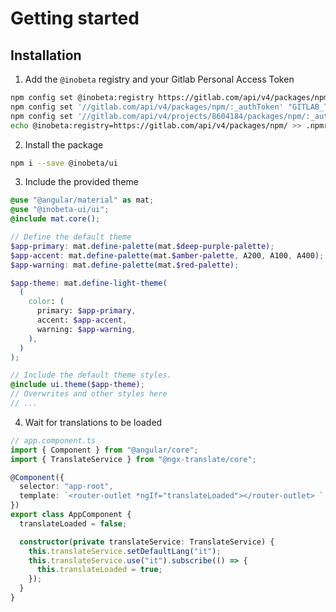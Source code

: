 
# Getting started

<Meta title="Getting started" />

## Installation

1. Add the `@inobeta` registry and your Gitlab Personal Access Token

```bash
npm config set @inobeta:registry https://gitlab.com/api/v4/packages/npm/
npm config set '//gitlab.com/api/v4/packages/npm/:_authToken' "GITLAB_TOKEN"
npm config set '//gitlab.com/api/v4/projects/8604184/packages/npm/:_authToken' "GITLAB_TOKEN"
echo @inobeta:registry=https://gitlab.com/api/v4/packages/npm/ >> .npmrc
```

2. Install the package

```bash
npm i --save @inobeta/ui
```

3. Include the provided theme

```scss
@use "@angular/material" as mat;
@use "@inobeta-ui/ui";
@include mat.core();

// Define the default theme
$app-primary: mat.define-palette(mat.$deep-purple-palette);
$app-accent: mat.define-palette(mat.$amber-palette, A200, A100, A400);
$app-warning: mat.define-palette(mat.$red-palette);

$app-theme: mat.define-light-theme(
  (
    color: (
      primary: $app-primary,
      accent: $app-accent,
      warning: $app-warning,
    ),
  )
);

// Include the default theme styles.
@include ui.theme($app-theme);
// Overwrites and other styles here
// ...
```

4. Wait for translations to be loaded

```typescript
// app.component.ts
import { Component } from "@angular/core";
import { TranslateService } from "@ngx-translate/core";

@Component({
  selector: "app-root",
  template: `<router-outlet *ngIf="translateLoaded"></router-outlet> `,
})
export class AppComponent {
  translateLoaded = false;

  constructor(private translateService: TranslateService) {
    this.translateService.setDefaultLang("it");
    this.translateService.use("it").subscribe(() => {
      this.translateLoaded = true;
    });
  }
}
```
